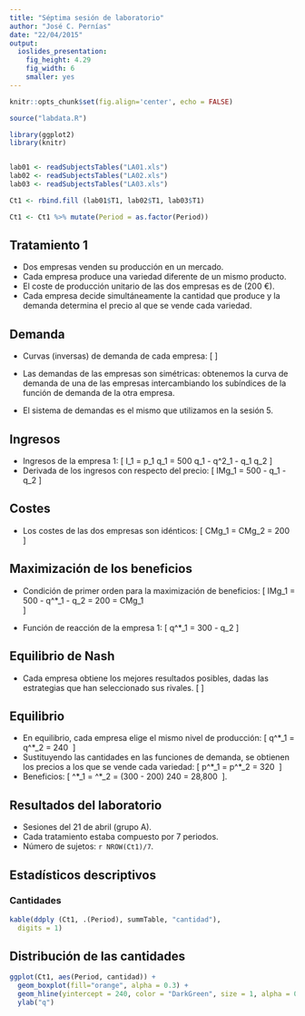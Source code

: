 ```yaml
---
title: "Séptima sesión de laboratorio"
author: "José C. Pernías"
date: "22/04/2015"
output:
  ioslides_presentation:
    fig_height: 4.29
    fig_width: 6
    smaller: yes
---
```


```r
knitr::opts_chunk$set(fig.align='center', echo = FALSE)

source("labdata.R")

library(ggplot2)
library(knitr)


lab01 <- readSubjectsTables("LA01.xls")
lab02 <- readSubjectsTables("LA02.xls")
lab03 <- readSubjectsTables("LA03.xls")

Ct1 <- rbind.fill (lab01$T1, lab02$T1, lab03$T1)

Ct1 <- Ct1 %>% mutate(Period = as.factor(Period))

```

## Tratamiento 1

* Dos empresas venden su producción en un mercado.
* Cada empresa produce una variedad diferente de un mismo producto.
* El coste de producción unitario de las dos empresas es de\ \(200\ €\).
* Cada empresa decide simultáneamente la cantidad que produce y la demanda determina el precio al que se vende cada variedad.

## Demanda

- Curvas (inversas) de demanda de cada empresa:
  \[\begin{gather*}
    p_1 = 500 - \frac{1}{2} q_1 - \frac{1}{4} q_2 \\
    p_2 = 500 - \frac{1}{4} q_1 - \frac{1}{2} q_2 
    \end{gather*}
  \]

- Las demandas de las empresas son simétricas: obtenemos la curva de demanda de una de las empresas intercambiando los subíndices de la función de demanda de la otra empresa.

- El sistema de demandas es el mismo que utilizamos en la sesión 5.


## Ingresos
- Ingresos de la empresa 1:
  \[
    I_1 = p_1 q_1 = 500 q_1 - \frac{1}{2} q^2_1 - \frac{1}{4} q_1 q_2
  \]
- Derivada de los ingresos con respecto del precio:
  \[
     IMg_1 = 500 - q_1 - \frac{1}{4} q_2
  \]

## Costes
- Los costes de las dos empresas son idénticos:
  \[
    CMg_1 = CMg_2 = 200\ \text{€/u.}
  \]

## Maximización de los beneficios
- Condición de primer orden para la maximización de beneficios:
  \[
     IMg_1 = 500 - q^*_1 - \frac{1}{4} q_2
     = 200 = CMg_1  
  \]

- Función de reacción de la empresa 1:
  \[
      q^*_1 = 300 - \frac{1}{4} q_2
  \]

## Equilibrio de Nash

- Cada empresa obtiene los mejores resultados posibles, dadas las estrategias que han seleccionado sus rivales.
  \[\begin{gather*}
      q^*_1 = 300 - \frac{1}{4} q^*_2 \\
      q^*_2 = 300 - \frac{1}{4} q^*_1 \\
    \end{gather*}
  \]

## Equilibrio

- En equilibrio, cada empresa elige el mismo nivel de producción: 
  \[ q^*_1 = q^*_2 = 240\ \text{u.} \]
- Sustituyendo las cantidades en las funciones de demanda, se obtienen los precios a los que se vende cada variedad:
  \[ p^*_1 = p^*_2 = 320\ \text{€/u.} \]
- Beneficios:
  \[ \pi^*_1 = \pi^*_2 = (300 - 200) 240 = 28\,800\ \text{€} \].
  
 
## Resultados del laboratorio

- Sesiones del 21 de abril (grupo A).
- Cada tratamiento estaba compuesto por 7 periodos.
- Número de sujetos: `r NROW(Ct1)/7`.

## Estadísticos descriptivos
### Cantidades


```r

kable(ddply (Ct1, .(Period), summTable, "cantidad"),
  digits = 1)      

```



## Distribución de las cantidades

```r

ggplot(Ct1, aes(Period, cantidad)) + 
  geom_boxplot(fill="orange", alpha = 0.3) +
  geom_hline(yintercept = 240, color = "DarkGreen", size = 1, alpha = 0.5) +
  ylab("q") 

```




